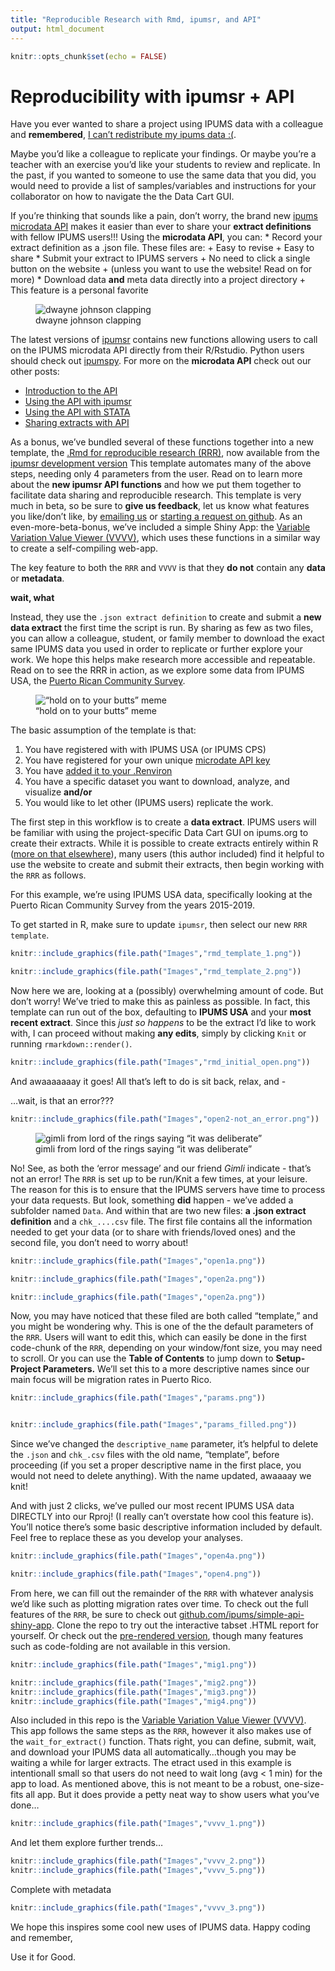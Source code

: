 ```yaml
---
title: "Reproducible Research with Rmd, ipumsr, and API"
output: html_document
---
```


```r
knitr::opts_chunk$set(echo = FALSE)
```

# Reproducibility with ipumsr + API

Have you ever wanted to share a project using IPUMS data with a colleague and  **remembered**, [I can't redistribute my ipums data :(](https://www.ipums.org/about/terms).  

Maybe you'd like a colleague to replicate your findings. Or maybe you're a teacher with an exercise you'd like your students to review and replicate. In the past, if you wanted to someone to use the same data that you did, you would need to provide a list of samples/variables and instructions for your collaborator on how to navigate the the Data Cart GUI. 

If you're thinking that sounds like a pain, don't worry, the brand new [ipums microdata API](https://beta.developer.ipums.org/docs/apiprogram/) makes it easier than ever to share your **extract definitions** with fellow IPUMS users!!! Using the **microdata API**, you can:
* Record your extract definition as a .json file. These files are:
  + Easy to revise
  + Easy to share
* Submit your extract to IPUMS servers
  + No need to click a single button on the website 
  + (unless you want to use the website! Read on for more)
* Download data **and** meta data directly into a project directory
  + This feature is a personal favorite
  
![dwayne johnson clapping](Images/the-rock-applause.gif)

The latest versions of [ipumsr](https://tech.popdata.org/ipumsr/) contains new functions allowing users to call on the IPUMS microdata API directly from their R/Rstudio. Python users should check out [ipumspy](https://ipumspy.readthedocs.io/en/latest/index.html). For more on the **microdata API** check out our other posts:

* [Introduction to the API]()
* [Using the API with ipumsr]()
* [Using the API with STATA]()
* [Sharing extracts with API]()


As a bonus, we've bundled several of these functions together into a new template, the [.Rmd for reproducible research (RRR)](https://github.com/ipums/simple-api-shiny-app/filled_template.html), now available from the [ipumsr development version](https://tech.popdata.org/ipumsr/dev/) This template automates many of the above steps, needing only 4 parameters from the user. Read on to learn more about the **new ipumsr API functions** and how we put them together to facilitate data sharing and reproducible research. This template is very much in beta, so be sure to **give us feedback**, let us know what features you like/don't like, by [emailing us]() or [starting a request on github](). As an even-more-beta-bonus, we've included a simple Shiny App: the [Variable Variation Value Viewer (VVVV)](https://github.com/ipums/simple-api-shiny-app/VVVV), which uses these functions in a similar way to create a self-compiling web-app.


The key feature to both the `RRR` and `VVVV` is that they **do not** contain any **data** or **metadata**. 

**wait, what**

Instead, they use the `.json extract definition` to create and submit a **new data extract** the first time the script is run. By sharing as few as two files, you can allow a colleague, student, or family member to download the exact same IPUMS data you used in order to replicate or further explore your work. We hope this helps make research more accessible and repeatable. Read on to see the RRR in action, as we explore some data from IPUMS USA, the [Puerto Rican Community Survey](https://usa.ipums.org/usa/sampdesc.shtml#us2019b).

!["hold on to your butts" meme](Images/holdontoyourbutts.gif)


The basic assumption of the template is that:

1. You have registered with with IPUMS USA (or IPUMS CPS)
1. You have registered for your own unique [microdate API key](https://account.ipums.org/api_keys) 
1. You have [added it to your .Renviron](https://tech.popdata.org/ipumsr/reference/set_ipums_api_key.html)
1. You have a specific dataset you want to download, analyze, and visualize **and/or** 
1. You would like to let other (IPUMS users) replicate the work.

The first step in this workflow is to create a **data extract**. IPUMS users will be familiar with using the project-specific Data Cart GUI on ipums.org to create their extracts. While it is possible to create extracts entirely within R ([more on that elsewhere]()), many users (this author included) find it helpful to use the website to create and submit their extracts, then begin working with the `RRR` as follows.

For this example, we're using IPUMS USA data, specifically looking at the Puerto Rican Community Survey from the years 2015-2019. 

To get started in R, make sure to update `ipumsr`, then select our new `RRR template`.


```r

knitr::include_graphics(file.path("Images","rmd_template_1.png"))

knitr::include_graphics(file.path("Images","rmd_template_2.png"))


```


Now here we are, looking at a (possibly) overwhelming amount of code. But don't worry! We've tried to make this as painless as possible. In fact, this template can run out of the box, defaulting to **IPUMS USA** and your **most recent extract**. Since this *just so happens* to be the extract I'd like to work with, I can proceed without making **any edits**, simply by clicking `Knit` or running `rmarkdown::render()`.



```r
knitr::include_graphics(file.path("Images","rmd_initial_open.png"))
```


And awaaaaaaay it goes! All that's left to do is sit back, relax, and - 


...wait, is that an error???


```r

knitr::include_graphics(file.path("Images","open2-not_an_error.png"))


```



![gimli from lord of the rings saying "it was deliberate"](Images/gimli-the-lord-of-the-rings.gif)



No! See, as both the 'error message' and our friend *Gimli* indicate - that's not an error! The `RRR` is set up to be run/Knit a few times, at your leisure. The reason for this is to ensure that the IPUMS servers have time to process your data requests. But look, something **did** happen - we've added a subfolder named `Data`. And within that are two new files: **a .json extract definition** and a `chk_....csv` file. The first file contains all the information needed to get your data (or to share with friends/loved ones) and the second file, you don't need to worry about!


```r

knitr::include_graphics(file.path("Images","open1a.png"))

knitr::include_graphics(file.path("Images","open2a.png"))
```

```r
knitr::include_graphics(file.path("Images","open2a.png"))


```


Now, you may have noticed that these filed are both called "template," and you might be wondering why. This is one of the the default parameters of the `RRR`. Users will want to edit this, which can easily be done in the first code-chunk of the `RRR`, depending on your window/font size, you may need to scroll. Or you can use the **Table of Contents** to jump down to **Setup-Project Parameters.** We'll set this to a more descriptive names since our main focus will be migration rates in Puerto Rico. 

```r
knitr::include_graphics(file.path("Images","params.png"))


knitr::include_graphics(file.path("Images","params_filled.png"))

```


Since we've changed the `descriptive_name` parameter, it's helpful to delete the `.json` and `chk_.csv` files with the old name, "template", before proceeding (if you set a proper descriptive name in the first place, you would not need to delete anything). With the name updated, awaaaay we knit!


And with just 2 clicks, we've pulled our most recent IPUMS USA data DIRECTLY into our Rproj! (I really can't overstate how cool this feature is). You'll notice there's some basic descriptive information included by default. Feel free to replace these as you develop your analyses. 


```r


knitr::include_graphics(file.path("Images","open4a.png"))

knitr::include_graphics(file.path("Images","open4.png"))

```


From here, we can fill out the remainder of the `RRR` with whatever analysis we'd like such as plotting migration rates over time. To check out the full features of the `RRR`, be sure to check out [github.com/ipums/simple-api-shiny-app](https://github.com/ipums/simple-api-shiny-app). Clone the repo to try out the interactive tabset .HTML report for yourself. Or check out the [pre-rendered version](https://github.com/ipums/simple-api-shiny-app/blob/main/prcs_migration_ex.html), though many features such as code-folding are not available in this version.


```r

knitr::include_graphics(file.path("Images","mig1.png"))

```




```r

knitr::include_graphics(file.path("Images","mig2.png"))
knitr::include_graphics(file.path("Images","mig3.png"))
knitr::include_graphics(file.path("Images","mig4.png"))

```


Also included in this repo is the [Variable Variation Value Viewer (VVVV)](https://github.com/ipums/simple-api-shiny-app/VVVV). This app follows the same steps as the `RRR`, however it also makes use of the `wait_for_extract()` function. Thats right, you can define, submit, wait, and download your IPUMS data all automatically...though you may be waiting a while for larger extracts. The etract used in this example is intentionall small so that users do not need to wait long (avg < 1 min) for the app to load. As mentioned above, this is not meant to be a robust, one-size-fits all app. But it does provide a petty neat way to show users what you've done...


```r

knitr::include_graphics(file.path("Images","vvvv_1.png"))

```


And let them explore further trends...


```r

knitr::include_graphics(file.path("Images","vvvv_2.png"))
knitr::include_graphics(file.path("Images","vvvv_5.png"))

```

Complete with metadata


```r
knitr::include_graphics(file.path("Images","vvvv_3.png"))

```

We hope this inspires some cool new uses of IPUMS data. Happy coding and remember,

Use it for Good.








